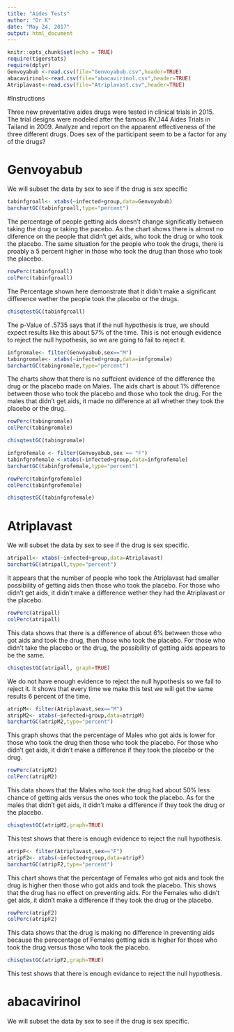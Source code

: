 ---
title: "Aides Tests"
author: "Dr K"
date: "May 24, 2017"
output: html_document
---

```{r setup, include=FALSE}
knitr::opts_chunk$set(echo = TRUE)
require(tigerstats)
require(dplyr)
Genvoyabub <-read.csv(file="Genvoyabub.csv",header=TRUE)
abacavirinol<-read.csv(file="abacavirinol.csv",header=TRUE)
Atriplavast<-read.csv(file="Atriplavast.csv",header=TRUE)
```

#Instructions

Three new preventative aides drugs were tested in clinical trials in 2015. The trial designs were modeled after the famous RV_144 Aides Trials in Tailand in 2009.  Analyze and report on the apparent effectiveness of the three different drugs. Does sex of the participant seem to be a factor for any of the drugs?


# Genvoyabub
We will subset the data by sex to see if the drug is sex specific

```{r}
tabinfgroall<- xtabs(~infected+group,data=Genvoyabub)
barchartGC(tabinfgroall,type="percent")
```
 
   The percentage of people getting aids doesn't change significatly between taking the drug or taking the pacebo. As the chart shows there is almost no diference on the people that didn't get aids, who took the drug or who took the placebo. The same situation for the people who took the drugs, there is proably a 5 percent higher in those who took the drug than those who took the placebo.

```{r}
rowPerc(tabinfgroall)
colPerc(tabinfgroall)
```
The Percentage shown here demonstrate that it didn't make a significant difference wether the people took the placebo or the drugs. 

```{r}
chisqtestGC(tabinfgroall)
```
The p-Value of .5735 says that if the null hypothesis is true, we should expect results like this about 57% of the time. This is not enough evidence to reject the null hypothesis, so we are going to fail to reject it. 

```{r}
infgromale<- filter(Genvoyabub,sex=="M")
tabingromale<- xtabs(~infected+group,data=infgromale)
barchartGC(tabingromale,type="percent")
```
The charts show that there is no suffcient evidence of the difference the drug or the placebo made on Males. The aids chart is about 1% difference between those who took the placebo and those who took the drug. For the males that didn't get aids, it made no difference at all whether they took the placebo or the drug. 





```{r}
rowPerc(tabingromale)
colPerc(tabingromale)
```




```{r}
chisqtestGC(tabingromale)
```


```{r}
infgrofemale <- filter(Genvoyabub,sex == "F")
tabinfgrofemale <-xtabs(~infected+group,data=infgrofemale)
barchartGC(tabinfgrofemale,type="percent")
```


```{r}
rowPerc(tabinfgrofemale)
colPerc(tabinfgrofemale)
```

```{r}
chisqtestGC(tabinfgrofemale)
```


# Atriplavast

We will subset the data by sex to see if the drug is sex specific.

```{r}
atripall<- xtabs(~infected+group,data=Atriplavast)
barchartGC(atripall,type="percent")
```
 
 It appears that the number of people who took the Atriplavast had  smaller possibility of getting aids then those who took the placebo. For those who didn't get aids, it didn't make a difference wether they had the Atriplavast or the placebo.    
 
 
 
 
 
```{r}
rowPerc(atripall)
colPerc(atripall)
```

This data shows that there is a difference of about 6% between those who got aids and took the drug, then those who took the placebo. For those who didn't take the placebo or the drug, the possibility of getting aids appears to be the same.   


```{r}
chisqtestGC(atripall, graph=TRUE)
```

We do not have enough evidence to reject the null hypothesis so we fail to reject it.  It shows that every time we make this test we will get the same results 6 percent of the time. 



```{r}
atripM<- filter(Atriplavast,sex=="M")
atripM2<- xtabs(~infected+group,data=atripM)
barchartGC(atripM2,type="percent")
```

This graph shows that the percentage of Males who got aids is lower for those who took the drug then those who took the placebo. For those who didn't get aids, it didn't make a difference if they took the placebo or the drug. 


```{r}
rowPerc(atripM2)
colPerc(atripM2)
```

This data shows that the Males who took the drug had about 50% less chance of getting aids versus the ones who took the placebo. As for the males that didn't get aids, it didn't make a difference if they took the drug or the placebo.

```{r}
chisqtestGC(atripM2,graph=TRUE)
```

This test shows that there is enough evidence to reject the null hypothesis. 




```{r}
atripF<- filter(Atriplavast,sex=="F")
atripF2<- xtabs(~infected+group,data=atripF)
barchartGC(atripF2,type="percent")
```

This chart shows that the percentage of Females who got aids and took the drug is higher then those who got aids and took the placebo. This shows that the drug has no effect on preventing aids. For the Females who didn't get aids, it didn't make a difference if they took the drug or the placebo.


```{r}
rowPerc(atripF2)
colPerc(atripF2)
```
This data shows that the drug is making no difference in preventing aids because the perecentage of Females getting aids is higher for those who took the drug versus those who took the placebo.   



```{r}
chisqtestGC(atripF2,graph=TRUE)
```

This test shows that there is enough evidance to reject the null hypothesis. 




# abacavirinol

We will subset the data by sex to see if the drug is sex specific.






